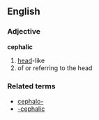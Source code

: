 ==English==

===Adjective===
'''cephalic'''
# [[head]]-like
# of or referring to the head
===Related terms===
*[[cephalo-]]
*[[-cephalic]]